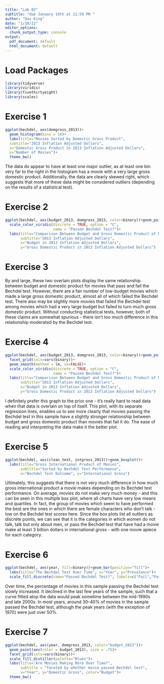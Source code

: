 ---
title: "Lab 02"
subtitle: "due January 19th at 11:59 PM "
author: "Dav King"
date: "1/10/22"
editor_options: 
  chunk_output_type: console
output:
  pdf_document: default
  html_document: default
---

# Load Packages

```{r load-packages, message = FALSE, warning = FALSE}
library(tidyverse)
library(viridis)
library(fivethirtyeight)
library(scales)
``` 

# Exercise 1

```{r ex-1, warning = FALSE}
ggplot(bechdel, aes(domgross_2013))+
  geom_histogram(bins = 10)+
  labs(title="Movies Sorted by Domestic Gross Product",
  subtitle="2013 Inflation Adjusted Dollars",
  x="Domestic Gross Product in 2013 Inflation Adjusted Dollars",
  y="Number of Movies")+
  theme_bw()
```
The data do appear to have at least one major outlier, as at least one bin very
far to the right in the histogram has a movie with a very large gross domestic
product. Additionally, the data are clearly skewed right, which suggests that
more of these data might be considered outliers (depending on the results of
a statistical test).

# Exercise 2

```{r ex-2, warning = FALSE}
ggplot(bechdel, aes(budget_2013, domgross_2013, color=binary))+geom_point()+
  scale_color_viridis(discrete = TRUE, option = "C",
                      name = "Passed Bechdel Test?")+
  labs(title="Comparison Between Budget and Gross Domestic Product of Movies",
       subtitle="2013 Inflation Adjusted Dollars",
       x="Budget in 2013 Inflation Adjusted Dollars",
       y="Gross Domestic Product in 2013 Inflation Adjusted Dollars")
```

# Exercise 3

By and large, these two overlain plots display the same relationship between
budget and domestic product for movies that pass and fail the Bechdel test.
However, there are a fair number of low-budget movies which made a large gross
domestic product, almost all of which failed the Bechdel test. There also may
be slightly more movies that failed the Bechdel test among movies which had a
very large budget but failed to turn much gross domestic product. Without
conducting statistical tests, however, both of these claims are somewhat
spurious - there isn't too much difference in this relationship moderated by the
Bechdel test.

# Exercise 4

```{r ex-4, warning = FALSE}
ggplot(bechdel, aes(budget_2013, domgross_2013, color=binary))+geom_point()+
  facet_grid(cols=vars(binary))+
  geom_smooth(method = lm, se=FALSE)+
  scale_color_viridis(discrete = TRUE, option = "C",
                      name = "Passed Bechdel Test?")+
  labs(title="Comparison Between Budget and Gross Domestic Product of Movies",
       subtitle="2013 Inflation Adjusted Dollars",
       x="Budget in 2013 Inflation Adjusted Dollars",
       y="Gross Domestic Product in 2013 Inflation Adjusted Dollars")
```

I definitely prefer this graph to the prior one - it's really hard to read data
when that data is overlain on top of itself. This plot, with its separate
regression lines, enables us to see more clearly that movies passing the
Bechdel test in this sample have a slightly stronger relationship between budget
and gross domestic product than movies that fail it do. The ease of reading and
interpreting the data make it the better plot.

# Exercise 5

```{r ex-5, warning = FALSE}
ggplot(bechdel, aes(clean_test, intgross_2013))+geom_boxplot()+
  labs(title="Gross International Product of Movies",
       subtitle="Sorted by Bechdel Test Performance",
       x="Bechdel Test Outcome", y="International Gross")
```

Ultimately, this suggests that there is not very much difference in how much 
gross international product a movie makes depending on its Bechdel test
performance. On average, movies do not make very much money - and this can be
seen in this multiple box plot, where all charts have very low means and
quartiles. In fact, the group of movies which seem to have performed the best
are the ones in which there are female characters who don't talk - low on the
Bechdel test scores here. Since the box plots list all outliers as discrete
points, we can see that it is the categories in which women do not talk, talk 
but only about men, or pass the Bechdel test that have had a movie make at least
3 billion dollars in international gross - with one movie apiece for each
category.

# Exercise 6

```{r ex-6, warning = FALSE}
ggplot(bechdel, aes(year, fill=binary))+geom_bar(position="fill")+
  labs(title="The Bechdel Test Over Time", x="Year", y="Prevalence")+
  scale_fill_discrete(name="Passed Bechdel Test?", labels=c("Fail","Pass"))
```

Over time, the percentage of movies in this sample passing the Bechdel test
slowly increased. It declined in the last few years of the sample, such that a
curve fitted atop the data would peak sometime between the mid-1990s and late 
2000s. In most years, around 30-40% of movies in the sample passed the Bechdel
test, although the peak years (with the exception of 1970) were just over 50%.

# Exercise 7

```{r ex-7, warning = FALSE}
ggplot(bechdel, aes(year, domgross_2013, color="budget_2013"))+
  geom_point(aes(color = budget_2013), size = .75)+
  facet_grid(cols=vars(binary))+
  scale_fill_distiller(palette="Blues")+
  labs(title="Are Movies Making More Over Time?",
       subtitle = "faceted by whether movie passed Bechdel test",
       x="Year", y="Domestic Gross", color="Budget")+
  theme_bw()
```
